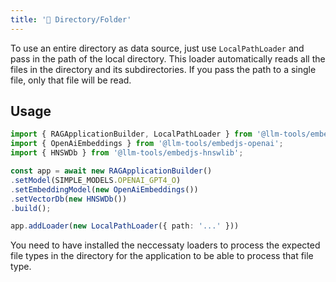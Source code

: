 ---
title: '📁 Directory/Folder'
---

To use an entire directory as data source, just use `LocalPathLoader` and pass in the path of the local directory.
This loader automatically reads all the files in the directory and its subdirectories. If you pass the path to a single file, only that file will be read.

## Usage

```ts
import { RAGApplicationBuilder, LocalPathLoader } from '@llm-tools/embedjs';
import { OpenAiEmbeddings } from '@llm-tools/embedjs-openai';
import { HNSWDb } from '@llm-tools/embedjs-hnswlib';

const app = await new RAGApplicationBuilder()
.setModel(SIMPLE_MODELS.OPENAI_GPT4_O)
.setEmbeddingModel(new OpenAiEmbeddings())
.setVectorDb(new HNSWDb())
.build();

app.addLoader(new LocalPathLoader({ path: '...' }))
```

<Note>
You need to have installed the neccessaty loaders to process the expected file types in the directory for the application to be able to process that file type.
</Note>
